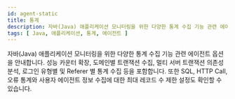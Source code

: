 ```yaml
---
id: agent-static
title: 통계
description: 자바(Java) 애플리케이션 모니터링을 위한 다양한 통계 수집 기능 관련 에이전트 옵션을 안내합니다. 성능 카운터 확장, 도메인별 트랜잭션 수집, 멀티 서버 트랜잭션 의존성 분석, 로그인 유형별 및 Referer 별 통계 수집 등을 포함합니다. 또한 SQL, HTTP Call, 오류 통계와 사용자 에이전트 정보 수집에 대한 최대 레코드 수 제한 설정도 확인할 수 있습니다.
tags: [ Java, 애플리케이션, 통계, 에이전트 ]
---
```


자바(Java) 애플리케이션 모니터링을 위한 다양한 통계 수집 기능 관련 에이전트 옵션을 안내합니다. 성능 카운터 확장, 도메인별 트랜잭션 수집, 멀티 서버 트랜잭션 의존성 분석, 로그인 유형별 및 Referer 별 통계 수집 등을 포함합니다. 또한 SQL, HTTP Call, 오류 통계와 사용자 에이전트 정보 수집에 대한 최대 레코드 수 제한 설정도 확인할 수 있습니다.


<Javastatistics />